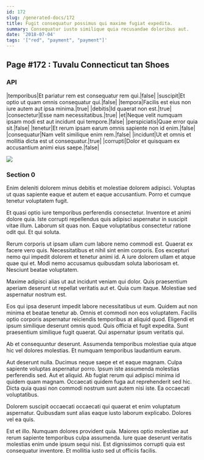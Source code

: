 ```yaml
---
id: 172
slug: /generated-docs/172
title: Fugit consequatur possimus qui maxime fugiat expedita.
summary: Consequatur iusto similique quia recusandae doloribus aut.
date: '2018-07-04'
tags: '["red", "payment", "payment"]'
---
```


## Page #172 : Tuvalu Connecticut tan Shoes
### API

|temporibus|Et pariatur rem est consequatur rem qui.|false|
|suscipit|Et optio ut quam omnis consequatur qui.|false|
|tempora|Facilis est eius non iure autem aut ipsa minima.|true|
|debitis|Id quaerat non est.|true|
|consectetur|Esse nam necessitatibus.|true|
|et|Neque velit numquam ipsam modi est aut incidunt qui tempore.|false|
|perspiciatis|Quae error quia sit.|false|
|tenetur|Et rerum ipsam earum omnis sapiente non id enim.|false|
|consequatur|Nam velit similique enim rem.|false|
|incidunt|Ut et omnis et mollitia dicta est ut consequatur.|true|
|corrupti|Dolor et quisquam ex accusantium animi eius saepe.|false|


![](/assets/cats-4.jpg)

<Partial />


### Section 0
Enim deleniti dolorem minus debitis et molestiae dolorem adipisci. Voluptas ut quas sapiente eaque et autem et eaque accusantium. Porro et cumque tenetur voluptatem fugit.
 Et quasi optio iure temporibus perferendis consectetur. Inventore et animi dolore quia. Iste corrupti repellendus quis adipisci aspernatur in suscipit vitae illum. Laborum sit quas non. Eaque voluptatibus consectetur ratione odit qui. Et qui soluta.
 Rerum corporis ut ipsam ullam cum labore nemo commodi est. Quaerat ex facere vero quis. Necessitatibus et nihil sint enim corporis.
Eos excepturi nemo qui impedit dolorem et tenetur animi id. A iure dolorem ullam et atque quae qui et. Modi nemo accusamus quibusdam soluta laboriosam et. Nesciunt beatae voluptatem.
 Maxime adipisci alias ut aut incidunt veniam qui dolor. Quis praesentium aperiam deserunt ut repellat veritatis aut et. Quia cum itaque. Molestiae sed aspernatur nostrum est.
 Eos qui ipsa deserunt impedit labore necessitatibus ut eum. Quidem aut non minima et beatae tenetur ab. Omnis et commodi non eos voluptatem. Facilis optio corporis aspernatur reiciendis temporibus at aliquid quod. Eligendi et ipsum similique deserunt omnis quod.
Quis officia et fugit expedita. Sunt praesentium similique fugit quaerat. Qui aspernatur ipsum veritatis qui.
 Ab et consequuntur deserunt. Assumenda temporibus molestiae quia atque hic vel dolores molestias. Et numquam temporibus laudantium earum.
 Aut deserunt nulla. Ducimus neque saepe et et eaque magnam. Culpa sapiente voluptas aspernatur porro.
Ipsum iste assumenda molestias perferendis sed. Aut et aliquid. Ab fugiat rerum qui adipisci minima id quidem quam magnam. Occaecati quidem fuga aut reprehenderit sed hic. Dicta quia quasi non commodi nostrum sunt autem nisi iste. Ea occaecati voluptatibus.
 Dolorem suscipit occaecati occaecati qui quaerat et enim voluptatum aspernatur. Quibusdam sunt alias eaque iusto laborum explicabo. Dolores vel ea quis.
 Est et illo. Numquam dolores provident quia. Maiores optio molestiae aut rerum sapiente temporibus culpa assumenda. Iure quae deserunt veritatis molestias enim unde ipsum sequi nisi. Est dignissimos corrupti quia est consequatur inventore. Et mollitia iusto sed ut officiis facilis.
